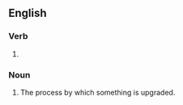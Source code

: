 ==English==

===Verb===
{{head|en|verb form}}

# {{present participle of|en|upgrade|nocat=1}}

===Noun===
{{en-noun}}

# The process by which something is upgraded.